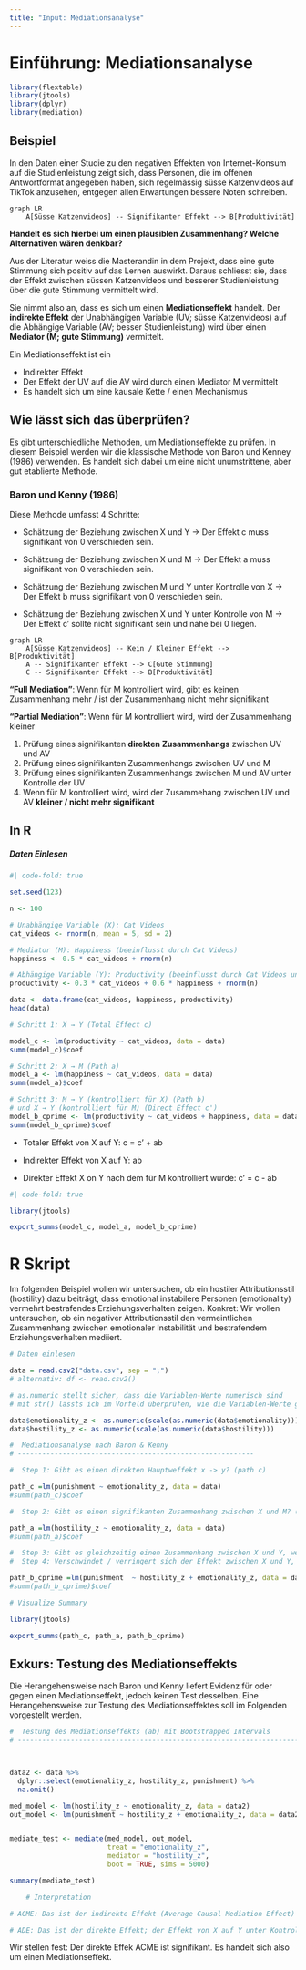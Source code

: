 ```yaml
---
title: "Input: Mediationsanalyse"
---
```


# Einführung: Mediationsanalyse

```r
library(flextable)
library(jtools)
library(dplyr)
library(mediation)
```

## Beispiel

In den Daten einer Studie zu den negativen Effekten von Internet-Konsum auf die Studienleistung zeigt sich, dass Personen, die im offenen Antwortformat angegeben haben, sich regelmässig süsse Katzenvideos auf TikTok anzusehen, entgegen allen Erwartungen bessere Noten schreiben.

```mermaid
graph LR
    A[Süsse Katzenvideos] -- Signifikanter Effekt --> B[Produktivität]
```

**Handelt es sich hierbei um einen plausiblen Zusammenhang? Welche Alternativen wären denkbar?**

Aus der Literatur weiss die Masterandin in dem Projekt, dass eine gute Stimmung sich positiv auf das Lernen auswirkt. Daraus schliesst sie, dass der Effekt zwischen süssen Katzenvideos und besserer Studienleistung über die gute Stimmung vermittelt wird.

Sie nimmt also an, dass es sich um einen **Mediationseffekt** handelt. Der **indirekte Effekt** der Unabhängigen Variable (UV; süsse Katzenvideos) auf die Abhängige Variable (AV; besser Studienleistung) wird über einen **Mediator (M; gute Stimmung)** vermittelt.

::: {.callout-warning title="Definition Mediationseffekt"}
Ein Mediationseffekt ist ein

-   Indirekter Effekt
-   Der Effekt der UV auf die AV wird durch einen Mediator M vermittelt
-   Es handelt sich um eine kausale Kette / einen Mechanismus
:::

## Wie lässt sich das überprüfen?

Es gibt unterschiedliche Methoden, um Mediationseffekte zu prüfen. In diesem Beispiel werden wir die klassische Methode von Baron und Kenney (1986) verwenden. Es handelt sich dabei um eine nicht unumstrittene, aber gut etablierte Methode.

### Baron und Kenny (1986)

Diese Methode umfasst 4 Schritte:

-   Schätzung der Beziehung zwischen X und Y → Der Effekt c muss signifikant von 0 verschieden sein.

-   Schätzung der Beziehung zwischen X und M → Der Effekt a muss signifikant von 0 verschieden sein.

-   Schätzung der Beziehung zwischen M und Y unter Kontrolle von X → Der Effekt b muss signifikant von 0 verschieden sein.

-   Schätzung der Beziehung zwischen X und Y unter Kontrolle von M → Der Effekt c′ sollte nicht signifikant sein und nahe bei 0 liegen.

```mermaid
graph LR
    A[Süsse Katzenvideos] -- Kein / Kleiner Effekt --> B[Produktivität]
    A -- Signifikanter Effekt --> C[Gute Stimmung]
    C -- Signifikanter Effekt --> B[Produktivität]
```

**"Full Mediation"**: Wenn für M kontrolliert wird, gibt es keinen Zusammenhang mehr / ist der Zusammenhang nicht mehr signifikant

**"Partial Mediation"**: Wenn für M kontrolliert wird, wird der Zusammenhang kleiner

::: {.callout-warning title="Methode von Baron und Kenny (1986)"}
1.  Prüfung eines signifikanten **direkten Zusammenhangs** zwischen UV und AV
2.  Prüfung eines signifikanten Zusammenhangs zwischen UV und M
3.  Prüfung eines signifikanten Zusammenhangs zwischen M und AV unter Kontrolle der UV
4.  Wenn für M kontrolliert wird, wird der Zusammehang zwischen UV und AV **kleiner / nicht mehr signifikant**
:::

## In R

##### Daten Einlesen

```r
#| code-fold: true

set.seed(123)

n <- 100

# Unabhängige Variable (X): Cat Videos
cat_videos <- rnorm(n, mean = 5, sd = 2)

# Mediator (M): Happiness (beeinflusst durch Cat Videos)
happiness <- 0.5 * cat_videos + rnorm(n)

# Abhängige Variable (Y): Productivity (beeinflusst durch Cat Videos und Happiness)
productivity <- 0.3 * cat_videos + 0.6 * happiness + rnorm(n)

data <- data.frame(cat_videos, happiness, productivity)
head(data)

```

::: {.callout-note collapse="true" title="1.Schätzung der Beziehung zwischen X und Y→ Der Effekt c muss signifikant von 0 verschieden sein."}
```r
# Schritt 1: X → Y (Total Effect c)

model_c <- lm(productivity ~ cat_videos, data = data)
summ(model_c)$coef
```
:::

::: {.callout-note collapse="true" title="2.Schätzung der Beziehung zwischen X und M→ Der Effekt a muss signifikant von 0 verschieden sein."}
```r
# Schritt 2: X → M (Path a)
model_a <- lm(happiness ~ cat_videos, data = data)
summ(model_a)$coef
```
:::

::: {.callout-note collapse="true" title="3.&4.Schätzung der Beziehung zwischen M und Y unter Kontrolle von X→ Der Effekt b muss signifikant von 0 verschieden sein / Der Effekt c' wird kleiner / nicht mehr signifikant."}
```r
# Schritt 3: M → Y (kontrolliert für X) (Path b)
# und X → Y (kontrolliert für M) (Direct Effect c')
model_b_cprime <- lm(productivity ~ cat_videos + happiness, data = data)
summ(model_b_cprime)$coef
```
:::

-   Totaler Effekt von X auf Y: c = c’ + ab

-   Indirekter Effekt von X auf Y: ab

-   Direkter Effekt X on Y nach dem für M kontrolliert wurde: c’ = c - ab

```r
#| code-fold: true

library(jtools)

export_summs(model_c, model_a, model_b_cprime)
```

# R Skript

Im folgenden Beispiel wollen wir untersuchen, ob ein hostiler Attributionsstil (hostility) dazu beiträgt, dass emotional instabilere Personen (emotionality) vermehrt bestrafendes Erziehungsverhalten zeigen. Konkret: Wir wollen untersuchen, ob ein negativer Attributionsstil den vermeintlichen Zusammenhang zwischen emotionaler Instabilität und bestrafendem Erziehungsverhalten mediiert.

```r

# Daten einlesen

data = read.csv2("data.csv", sep = ";")
# alternativ: df <- read.csv2() 

# as.numeric stellt sicher, dass die Variablen-Werte numerisch sind
# mit str() lässts ich im Vorfeld überprüfen, wie die Variablen-Werte gespeichert sind

data$emotionality_z <- as.numeric(scale(as.numeric(data$emotionality)))
data$hostility_z <- as.numeric(scale(as.numeric(data$hostility)))


```

```r

#  Mediationsanalyse nach Baron & Kenny
# ----------------------------------------------------------

#  Step 1: Gibt es einen direkten Hauptweffekt x -> y? (path c)

path_c =lm(punishment ~ emotionality_z, data = data)
#summ(path_c)$coef

#  Step 2: Gibt es einen signifikanten Zusammenhang zwischen X und M? (path a)

path_a =lm(hostility_z ~ emotionality_z, data = data)
#summ(path_a)$coef

#  Step 3: Gibt es gleichzeitig einen Zusammenhang zwischen X und Y, wenn man für X kontrolliert? (path b)
#  Step 4: Verschwindet / verringert sich der Effekt zwischen X und Y, wenn man für M kontrolliert? (path c')

path_b_cprime =lm(punishment  ~ hostility_z + emotionality_z, data = data)
#summ(path_b_cprime)$coef

# Visualize Summary

library(jtools)

export_summs(path_c, path_a, path_b_cprime)

```

## Exkurs: Testung des Mediationseffekts

Die Herangehensweise nach Baron und Kenny liefert Evidenz für oder gegen einen Mediationseffekt, jedoch keinen Test desselben. Eine Herangehensweise zur Testung des Mediationseffektes soll im Folgenden vorgestellt werden.

```r

#  Testung des Mediationseffekts (ab) mit Bootstrapped Intervals
# -------------------------------------------------------------------------------------



data2 <- data %>%
  dplyr::select(emotionality_z, hostility_z, punishment) %>%
  na.omit()

med_model <- lm(hostility_z ~ emotionality_z, data = data2)
out_model <- lm(punishment ~ hostility_z + emotionality_z, data = data2)


mediate_test <- mediate(med_model, out_model,
                        treat = "emotionality_z",
                        mediator = "hostility_z",
                        boot = TRUE, sims = 5000)

summary(mediate_test)

    # Interpretation

# ACME: Das ist der indirekte Effekt (Average Causal Mediation Effect) — der Teil von X’s Effect auf Y, der durch den Mediator M vermittelt wird

# ADE: Das ist der direkte Effekt; der Effekt von X auf Y unter Kontrolle des Einflusses von M

```
Wir stellen fest: Der direkte Effek ACME ist signifikant. Es handelt sich also um einen Mediationseffekt. 